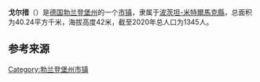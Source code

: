 {{noteTA|G1=德国地名|G2=Landkreis|G3=单位}}
{{Infobox settlement
| name = {{Nowrap|戈尔措}}
| native_name = {{lang|de|Golzow}}
| settlement_type = {{GER}}[[市镇_(德国)|市镇]]
| image_skyline = 
| image_caption = 
| image_flag = 
| image_seal = 
| image_map = Golzow in PM.png
| map_caption = 戈尔措在波茨坦-米特尔马克县的位置
| pushpin_map = Germany
| pushpin_relief = Relief Map of Germany.svg
| pushpin_label_position = left
| pushpin_map_caption = 戈尔措在德国的位置
| subdivision_type = 国家
| subdivision_name = {{GER}}
| subdivision_type1 = [[联邦州_(德国)|州]]
| subdivision_name1 = [[勃兰登堡州|勃兰登堡州]]
| subdivision_type2 = [[县_(德国)|县]]
| subdivision_name2 = [[波茨坦-米特尔马克县|波茨坦-米特尔马克县]]
| seat = Ernst-Thälmann-Str. 59<br>14822 Brück
| leader_title = [[市长|市长]]
| leader_name = Ralf Werner
| elevation_m = 42
| area_footnotes = 
| area_total_km2 = 40.24
| population_as_of = 2019年12月31日
| population_footnotes = <ref>{{cite web |url=https://www.statistik-berlin-brandenburg.de/publikationen/Stat_Berichte/2020/SB_A01-07-00_2019m12_BB.xlsx |title=Bevölkerungsentwicklung und Bevölkerungsstand im Land Brandenburg Dezember 2019 |language=de |format=XLSX |publisher=Amt für Statistik Berlin-Brandenburg |access-date=2021-05-19 |archive-date=2020-06-11 |archive-url=https://web.archive.org/web/20200611101814/https://www.statistik-berlin-brandenburg.de/publikationen/Stat_Berichte/2020/SB_A01-07-00_2019m12_BB.xlsx |dead-url=no }}</ref>
| population_total = 1345
| population_density_km2 = auto
| timezone = [[欧洲中部时间|CET]]
| utc_offset = +1
| timezone_DST = [[欧洲中部夏令时间|CEST]]
| utc_offset_DST = +2
| coordinates = {{coord|52|16|00|N|12|37|00|E|display=inline,title|region:DE_type:city}}
| postal_code_type = [[德国邮政编码列表|邮政编码]]
| postal_code = 14778
| registration_plate_type = [[德国车辆号牌|车辆号牌]]
| registration_plate = PM
| blank_name = 分区
| blank_info = 5个地区
| footnotes = 资料最后更新：{{date|2021-05-20|iso}}
}}
'''戈尔措'''（{{lang-de|Golzow}}）是[[德国|德国]][[勃兰登堡州|勃兰登堡州]]的一个[[市镇_(德国)|市镇]]，隶属于[[波茨坦-米特爾馬克縣|波茨坦-米特爾馬克縣]]，总面积为40.24平方千米，海拔高度42米，截至2020年总人口为1345人。

== 参考来源 ==
{{reflist}}

{{波茨坦-米特尔马克县行政区划}}
{{Authority control}}
{{DEFAULTSORT:Golzow}}
[[Category:勃兰登堡州市镇|Category:勃兰登堡州市镇]]
